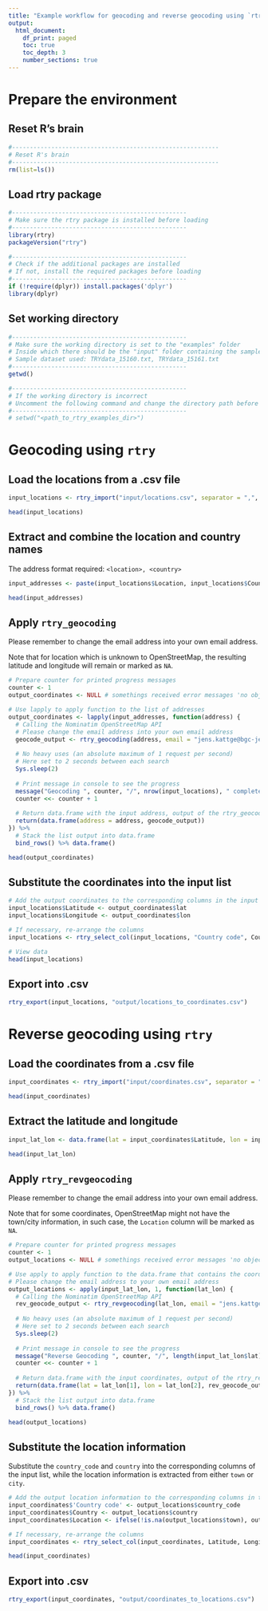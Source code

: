 ```yaml
---
title: "Example workflow for geocoding and reverse geocoding using `rtry`"
output:
  html_document:
    df_print: paged
    toc: true
    toc_depth: 3
    number_sections: true
---
```


# Prepare the environment
## Reset R's brain
```r
#----------------------------------------------------------
# Reset R's brain
#----------------------------------------------------------
rm(list=ls())
```


## Load rtry package
```r
#-------------------------------------------------
# Make sure the rtry package is installed before loading
#-------------------------------------------------
library(rtry)
packageVersion("rtry")

#-------------------------------------------------
# Check if the additional packages are installed
# If not, install the required packages before loading
#-------------------------------------------------
if (!require(dplyr)) install.packages('dplyr')
library(dplyr)
```


## Set working directory
```r
#-------------------------------------------------
# Make sure the working directory is set to the "examples" folder
# Inside which there should be the "input" folder containing the sample dataset
# Sample dataset used: TRYdata_15160.txt, TRYdata_15161.txt
#-------------------------------------------------
getwd()

#-------------------------------------------------
# If the working directory is incorrect
# Uncomment the following command and change the directory path before execution
#-------------------------------------------------
# setwd("<path_to_rtry_examples_dir>")
```


# Geocoding using `rtry`
## Load the locations from a .csv file
```r
input_locations <- rtry_import("input/locations.csv", separator = ",", encoding = "UTF-8", quote = "\"")

head(input_locations)
```


## Extract and combine the location and country names
The address format required: `<location>, <country>`
```r
input_addresses <- paste(input_locations$Location, input_locations$Country, sep = ", ")

head(input_addresses)
```


## Apply `rtry_geocoding`
Please remember to change the email address into your own email address.

Note that for location which is unknown to OpenStreetMap, the resulting latitude and longitude will remain or marked as `NA`.
```r
# Prepare counter for printed progress messages
counter <- 1
output_coordinates <- NULL # somethings received error messages 'no object found'

# Use lapply to apply function to the list of addresses
output_coordinates <- lapply(input_addresses, function(address) {
  # Calling the Nominatim OpenStreetMap API
  # Please change the email address into your own email address
  geocode_output <- rtry_geocoding(address, email = "jens.kattge@bgc-jena.mpg.de")
  
  # No heavy uses (an absolute maximum of 1 request per second)
  # Here set to 2 seconds between each search
  Sys.sleep(2)
  
  # Print message in console to see the progress
  message("Geocoding ", counter, "/", nrow(input_locations), " completed.")
  counter <<- counter + 1
  
  # Return data.frame with the input address, output of the rtry_geocoding function
  return(data.frame(address = address, geocode_output))
}) %>%
  # Stack the list output into data.frame
  bind_rows() %>% data.frame()

head(output_coordinates)
```


## Substitute the coordinates into the input list
```r
# Add the output coordinates to the corresponding columns in the input data
input_locations$Latitude <- output_coordinates$lat
input_locations$Longitude <- output_coordinates$lon

# If necessary, re-arrange the columns
input_locations <- rtry_select_col(input_locations, "Country code", Country, Location, Latitude, Longitude, showOverview = FALSE)

# View data
head(input_locations)
```


## Export into .csv
```r
rtry_export(input_locations, "output/locations_to_coordinates.csv")
```



# Reverse geocoding using `rtry`
## Load the coordinates from a .csv file
```r
input_coordinates <- rtry_import("input/coordinates.csv", separator = ",", encoding = "UTF-8", quote = "\"")

head(input_coordinates)
```


## Extract the latitude and longitude
```r
input_lat_lon <- data.frame(lat = input_coordinates$Latitude, lon = input_coordinates$Longitude)

head(input_lat_lon)
```


## Apply `rtry_revgeocoding`
Please remember to change the email address into your own email address.

Note that for some coordinates, OpenStreetMap might not have the town/city information, in such case, the `Location` column will be marked as `NA`.
```r
# Prepare counter for printed progress messages
counter <- 1
output_locations <- NULL # somethings received error messages 'no object found'

# Use apply to apply function to the data.frame that contains the coordinates
# Please change the email address to your own email address
output_locations <- apply(input_lat_lon, 1, function(lat_lon) {
  # Calling the Nominatim OpenStreetMap API
  rev_geocode_output <- rtry_revgeocoding(lat_lon, email = "jens.kattge@bgc-jena.mpg.de")
  
  # No heavy uses (an absolute maximum of 1 request per second)
  # Here set to 2 seconds between each search
  Sys.sleep(2)
  
  # Print message in console to see the progress
  message("Reverse Geocoding ", counter, "/", length(input_lat_lon$lat), " completed.")
  counter <<- counter + 1
  
  # Return data.frame with the input coordinates, output of the rtry_revgeocoding function
  return(data.frame(lat = lat_lon[1], lon = lat_lon[2], rev_geocode_output))
}) %>%
  # Stack the list output into data.frame
  bind_rows() %>% data.frame()

head(output_locations)
```


## Substitute the location information
Substitute the `country_code` and `country` into the corresponding columns of the input list, while the location information is extracted from either `town` or `city`.
```r
# Add the output location information to the corresponding columns in the input data
input_coordinates$'Country code' <- output_locations$country_code
input_coordinates$Country <- output_locations$country
input_coordinates$Location <- ifelse(!is.na(output_locations$town), output_locations$town, output_locations$city)

# If necessary, re-arrange the columns
input_coordinates <- rtry_select_col(input_coordinates, Latitude, Longitude, "Country code", Country, Location, showOverview = FALSE)

head(input_coordinates)
```


## Export into .csv
```r
rtry_export(input_coordinates, "output/coordinates_to_locations.csv")
```
